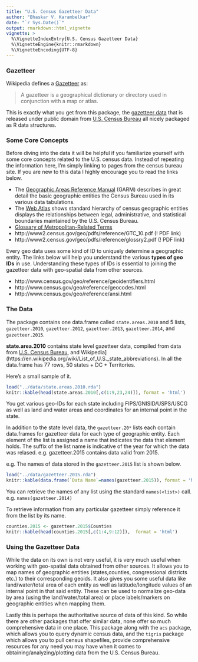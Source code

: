 ```yaml
---
title: "U.S. Census Gazetteer Data"
author: "Bhaskar V. Karambelkar"
date: "`r Sys.Date()`"
output: rmarkdown::html_vignette
vignette: >
  %\VignetteIndexEntry{U.S. Census Gazetteer Data}
  %\VignetteEngine{knitr::rmarkdown}
  %\VignetteEncoding{UTF-8}
---
```


### Gazetteer

Wikipedia defines a [Gazetteer](https://en.wikipedia.org/wiki/Gazetteer) as:

> A gazetteer is a geographical dictionary or directory used in conjunction with a map or atlas.

This is exactly what you get from this package, the [gazetteer data](https://www.census.gov/geo/maps-data/data/gazetteer.html) that is released under public domain from [U.S. Census Bureau](https://www.census.gov/) all nicely packaged as R data structures.

### Some Core Concepts

Before diving into the data it will be helpful if you familiarize yourself with some core concepts related to the U.S. census data. Instead of repeating the information here, I'm simply linking to pages from the census bureau site. If you are new to this data I highly encourage you to read the links below.

- The [Geographic Areas Reference Manual](http://www.census.gov/geo/reference/garm.html) (GARM) describes in great detail the basic geographic entities the Census Bureau used in its various data tabulations.
- The [Web Atlas](http://www.census.gov/geo/reference/webatlas/) shows standard hierarchy of census geographic entities displays the relationships between legal, administrative, and statistical boundaries maintained by the U.S. Census Bureau.
- [Glossary of Metropolitan-Related Terms](http://www.census.gov/population/metro/data/glossary.html)
- http://www2.census.gov/geo/pdfs/reference/GTC_10.pdf (! PDF link)
- http://www2.census.gov/geo/pdfs/reference/glossry2.pdf (! PDF link)

Every geo data uses some kind of ID to uniquely determine a geographic entity. The links below will help you understand the various **types of geo IDs** in use. Understanding these types of IDs is essential to joining the gazetteer data with geo-spatial data from other sources.

- http://www.census.gov/geo/reference/geoidentifiers.html
- http://www.census.gov/geo/reference/geocodes.html
- http://www.census.gov/geo/reference/ansi.html

### The Data

The package contains one data.frame called `state.areas.2010` and 5 lists, `gazetteer.2010`, `gazetteer.2012`, `gazetteer.2013`, `gazetteer.2014`, and `gazetteer.2015`.

**state.area.2010** contains state level gazetteer data, compiled from data from [U.S. Census Bureau](https://www.census.gov/geo/reference/state-area.html), and Wikipedia](https://en.wikipedia.org/wiki/List_of_U.S._state_abbreviations). In all the data.frame has 77 rows, 50 states + DC + Territories.

Here's a small sample of it.

```r
load("../data/state.areas.2010.rda")
knitr::kable(head(state.areas.2010[,c(1:9,23,24)]), format = 'html')
```

You get various geo-IDs for each state including FIPS/GNISID/USPS/USCG as well as land and water areas and coordinates for an internal point in the state.

In addition to the state level data, the `gazetteer.20*` lists each contain data.frames for gazetteer data for each type of geographic entity. Each element of the list is assigned a name that indicates the data that element holds. The suffix of the list name is indicative of the year for which the data was relased. e.g. gazetteer.2015 contains data valid from 2015.

e.g. The names of data stored in the `gazetteer.2015` list is shown below.

```r
load("../data/gazetteer.2015.rda")
knitr::kable(data.frame(`Data Name`=names(gazetteer.2015)), format = 'html')
```

You can retrieve the names of any list using the standard `names(<list>)` call. e.g. `names(gazetteer.2014)`

To retrieve information from any particular gazetteer simply reference it from the list by its name.

```r
counties.2015 <- gazetteer.2015$Counties
knitr::kable(head(counties.2015[,c(1:4,9:12)]),  format = 'html')
```

### Using the Gazetteer Data

While the data on its own is not very useful, it is very much useful when working with geo-spatial data obtained from other sources. It allows you to map names of geographic entities (states,counties, congressional districts etc.) to their corresponding geoids. It also gives you some useful data like land/water/total area of each entity as well as latitude/longitude values of an internal point in that said entity. These can be used to normalize geo-data by area (using the land/water/total area) or place labels/markers on geographic entities when mapping them.

Lastly this is perhaps the authoritative source of data of this kind. So while there are other packages that offer similar data, none offer so much comprehensive data in one place. This package along with the `acs` package, which allows you to query dynamic census data, and the `tigris` package which allows you to pull census shapefiles, provide comprehensive resources for any need you may have when it comes to obtaining/analyzing/plotting data from the U.S. Census Bureau. 

